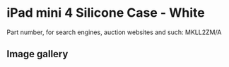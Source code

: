 
# iPad mini 4 Silicone Case - White

Part number, for search engines, auction websites and such: MKLL2ZM/A

## Image gallery

<div style={{ width: '100%', maxWidth: '768px' }}>
<GalleryComponent
    images={[
      {
        original: "/everysource/MKLL2.webp",
        thumbnail: "/everypreview/MKLL2.webp",
      },
      {
        original: "/everysource/MKLL2_AV1_GOLD.webp",
        thumbnail: "/everypreview/MKLL2_AV1_GOLD.webp",
      },
      {
        original: "/everysource/MKLL2_AV1_SILVER.webp",
        thumbnail: "/everypreview/MKLL2_AV1_SILVER.webp",
      },
      {
        original: "/everysource/MKLL2_AV1_SPACE_GRAY.webp",
        thumbnail: "/everypreview/MKLL2_AV1_SPACE_GRAY.webp",
      },
      {
        original: "/everysource/MKLL2_AV2.webp",
        thumbnail: "/everypreview/MKLL2_AV2.webp",
      },
      {
        original: "/everysource/MKLL2_AV3.webp",
        thumbnail: "/everypreview/MKLL2_AV3.webp",
      },
      {
        original: "/everysource/MKLL2_AV4.webp",
        thumbnail: "/everypreview/MKLL2_AV4.webp",
      }
    ]}
  />
</div>